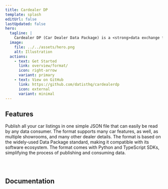 ```yaml
---
title: Cardealer DP
template: splash
editUrl: false
lastUpdated: false
hero:
  tagline: |
    Cardealer DP (Car Dealer Data Package) is a <strong>data exchange format</strong> that helps <strong>car dealerships</strong> share their car listings. It is developed on top of the Data Package standard.
  image:
    file: ../../assets/hero.png
    alt: Illustration
  actions:
    - text: Get Started
      link: overview/format/
      icon: right-arrow
      variant: primary
    - text: View on GitHub
      link: https://github.com/datisthq/cardealerdp
      icon: external
      variant: minimal
---
```



<h2>Features</h2>

<CardGrid>
  <Card title="Simple" icon="rocket">
    Publish all your car listings in one simple JSON file that can easily be read by any data consumer.
  </Card>
  <Card title="Complete" icon="document">
    The format supports many car features, as well, as multiple showrooms, and many other dealer details.
  </Card>
  <Card title="Standard" icon="open-book">
    The format is based on the widely-used Data Package standard, making it compatible with its software ecosystem.
  </Card>
  <Card title="Easy-to-use" icon="laptop">
    The format comes with Python and TypeScript SDKs, simplifying the process of publishing and consuming data.
  </Card>
</CardGrid>

<div style="margin-bottom: 5em"></div>

<h2>Documentation</h2>

<CardGrid>
  <LinkCard title="Format" href="overview/format/" />
  <LinkCard title="Examples" href="overview/examples/" />
  <LinkCard title="Specification" href="specification/metadata/" />
  <LinkCard title="Changelog" href="changelog/" />
</CardGrid>

